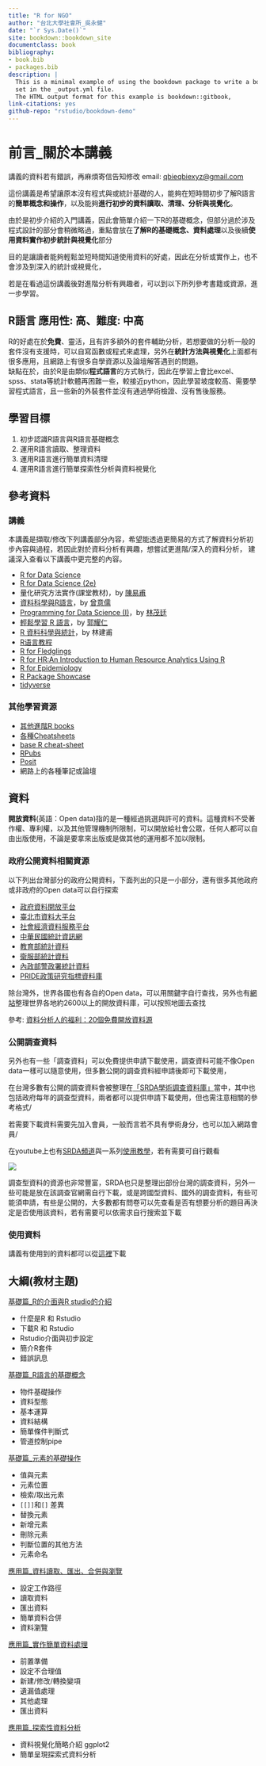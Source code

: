 ```yaml
---
title: "R for NGO"
author: "台北大學社會所_吳永健"
date: "`r Sys.Date()`"
site: bookdown::bookdown_site
documentclass: book
bibliography:
- book.bib
- packages.bib
description: |
  This is a minimal example of using the bookdown package to write a book.
  set in the _output.yml file.
  The HTML output format for this example is bookdown::gitbook,
link-citations: yes
github-repo: "rstudio/bookdown-demo"
---
```


# 前言_關於本講義

講義的資料若有錯誤，再麻煩寄信告知修改 email: [qbieqbiexyz\@gmail.com](mailto:qbieqbiexyz@gmail.com){.email}

這份講義是希望讓原本沒有程式與或統計基礎的人，能夠在短時間初步了解R語言的**簡單概念和操作**，以及能夠**進行初步的資料讀取、清理、分析與視覺化**。

由於是初步介紹的入門講義，因此會簡單介紹一下R的基礎概念，但部分過於涉及程式設計的部分會稍微略過，重點會放在**了解R的基礎概念、資料處理**以及後續**使用資料實作初步統計與視覺化**部分

目的是讓讀者能夠輕鬆並短時間知道使用資料的好處，因此在分析或實作上，也不會涉及到深入的統計或視覺化，

若是在看過這份講義後對進階分析有興趣者，可以到以下所列參考書籍或資源，進一步學習。

## R語言 應用性: 高、難度: 中高

R的好處在於**免費**、靈活，且有許多額外的套件輔助分析，若想要做的分析一般的套件沒有支援時，可以自寫函數或程式來處理，另外在**統計方法與視覺化**上面都有很多應用，且網路上有很多自學資源以及論壇解答遇到的問題。\
缺點在於，由於R是由類似**程式語言**的方式執行，因此在學習上會比excel、spss、stata等統計軟體再困難一些，較接近python，因此學習坡度較高、需要學習程式語言，且一些新的外裝套件並沒有通過學術檢證、沒有售後服務。

## 學習目標

1.  初步認識R語言與R語言基礎概念
2.  運用R語言讀取、整理資料
3.  運用R語言進行簡單資料清理
4.  運用R語言進行簡單探索性分析與資料視覺化

## 參考資料

### 講義

本講義是擷取/修改下列講義部分內容，希望能透過更簡易的方式了解資料分析初步內容與過程，若因此對於資料分析有興趣，想嘗試更進階/深入的資料分析， 建議深入查看以下講義中更完整的內容。

-   [R for Data Science](https://r4ds.had.co.nz/)
-   [R for Data Science (2e)](https://r4ds.hadley.nz/)
-   量化研究方法實作(課堂教材)，by [陳易甫](https://sociology.ntpu.edu.tw/index.php/ch/teacher/teacher_more/4)
-   [資料科學與R語言](https://yijutseng.github.io/DataScienceRBook/index.html)，by [曾意儒](https://www.cs.nycu.edu.tw/members/detail/yijutseng)
-   [Programming for Data Science (I)](https://tpemartin.github.io/NTPU-R-for-Data-Science-EN/)，by [林茂廷](https://econ.ntpu.edu.tw/teachers/5/22)
-   [輕鬆學習 R 語言](https://eloquentr.datainpoint.com/)，by [郭耀仁](https://hahow.in/@tonykuoyj)
-   [R 資料科學與統計](https://bookdown.org/jefflinmd38/r4biost/)，by 林建甫
-   [R语言教程](https://www.math.pku.edu.cn/teachers/lidf/docs/Rbook/html/_Rbook/index.html)
-   [R for Fledglings](https://www.uvm.edu/~tdonovan/RforFledglings/#fn1)
-   [R for HR:An Introduction to Human Resource Analytics Using R](https://rforhr.com/)
-   [R for Epidemiology](https://www.r4epi.com/)
-   [R Package Showcase](https://uribo.github.io/rpkg_showcase/index.html)
-   [tidyverse](https://tidyverse.tidyverse.org/index.html)

### 其他學習資源

-   [其他進階R books](https://www.rstudio.com/resources/books/)
-   [各種Cheatsheets](https://posit.co/resources/cheatsheets/)
-   [base R cheat-sheet](https://iqss.github.io/dss-workshops/R/Rintro/base-r-cheat-sheet.pdf)
-   [RPubs](https://rpubs.com/)
-   [Posit](https://posit.co/)
-   網路上的各種筆記或論壇

## 資料

**開放資料**(英語：Open data)指的是一種經過挑選與許可的資料。這種資料不受著作權、專利權，以及其他管理機制所限制，可以開放給社會公眾，任何人都可以自由出版使用，不論是要拿來出版或是做其他的運用都不加以限制。

### 政府公開資料相關資源

以下列出台灣部分的政府公開資料，下面列出的只是一小部分，還有很多其他政府或非政府的Open data可以自行探索

-   [政府資料開放平台](https://data.gov.tw/)
-   [臺北市資料大平台](https://data.taipei/)
-   [社會經濟資料服務平台](https://segis.moi.gov.tw/STAT/Web/Portal/STAT_PortalHome.aspx)
-   [中華民國統計資訊網](https://www.stat.gov.tw/Default.aspx)
-   [教育部統計資料](https://depart.moe.edu.tw/ED4500/Default.aspx)
-   [衛服部統計資料](https://dep.mohw.gov.tw/dos/mp-113.html)
-   [內政部警政署統計資料](https://www.npa.gov.tw/ch/app/folder/589)
-   [PRIDE政策研究指標資料庫](https://pride.stpi.narl.org.tw/index)

除台灣外，世界各國也有各自的Open data，可以用關鍵字自行查找，另外也有[網站](https://opendatainception.io/)整理世界各地約2600以上的開放資料庫，可以按照地圖去查找

參考: [資料分析人的福利：20個免費開放資料源](https://www.finereport.com/tw/data-analysis/freedata.html)

### 公開調查資料

另外也有一些「調查資料」可以免費提供申請下載使用，調查資料可能不像Open data一樣可以隨意使用，但多數公開的調查資料經申請後即可下載使用，

在台灣多數有公開的調查資料會被整理在[「SRDA學術調查資料庫」](https://srda.sinica.edu.tw/index.php)當中，其中也包括政府每年的調查型資料，兩者都可以提供申請下載使用，但也需注意相關的參考格式/

若需要下載資料需要先加入會員，一般而言若不具有學術身分，也可以加入網路會員/

在youtube上也有[SRDA頻道](https://www.youtube.com/@SRDATW/featured)與一系列[使用教學](https://www.youtube.com/watch?v=K9kYwCYpO9M&list=PLFhNbLV04ceWLY6orqC6JOnpG9SU_U_0w)，若有需要可自行觀看

![](picture/srda.png)

調查型資料的資源也非常豐富，SRDA也只是整理出部份台灣的調查資料，另外一些可能是放在該調查官網需自行下載，或是跨國型資料、國外的調查資料，有些可能須申請，有些是公開的，大多數都有問卷可以先查看是否有想要分析的題目再決定是否使用該資料，若有需要可以依需求自行搜索並下載

### 使用資料

講義有使用到的資料都可以從[這裡](https://github.com/qbiexyz/R-for-NGO/tree/master/data)下載

## 大綱(教材主題)

[基礎篇_R的介面與R studio的介紹](https://qbiexyz.github.io/R-for-NGO/%E5%9F%BA%E7%A4%8E%E7%AF%87_r-%E8%88%87r-studio%E7%9A%84%E4%BB%8B%E7%B4%B9.html)

-   什麼是R 和 Rstudio
-   下載R 和 Rstudio
-   Rstudio介面與初步設定
-   簡介R套件
-   錯誤訊息

[基礎篇_R語言的基礎概念](https://qbiexyz.github.io/R-for-NGO/%E5%9F%BA%E7%A4%8E%E7%AF%87_r%E8%AA%9E%E8%A8%80%E7%9A%84%E5%9F%BA%E7%A4%8E%E6%A6%82%E5%BF%B5.html)

-   物件基礎操作
-   資料型態
-   基本運算
-   資料結構
-   簡單條件判斷式
-   管道控制pipe

[基礎篇_元素的基礎操作](https://qbiexyz.github.io/R-for-NGO/%E5%9F%BA%E7%A4%8E%E7%AF%87_%E5%85%83%E7%B4%A0%E7%9A%84%E5%9F%BA%E7%A4%8E%E6%93%8D%E4%BD%9C.html)

-   值與元素
-   元素位置
-   檢索/取出元素
-   `[[]]`和`[]` 差異
-   替換元素
-   新增元素
-   刪除元素
-   判斷位置的其他方法
-   元素命名

[應用篇_資料讀取、匯出、合併與瀏覽](https://qbiexyz.github.io/R-for-NGO/%E6%87%89%E7%94%A8%E7%AF%87_%E8%B3%87%E6%96%99%E8%AE%80%E5%8F%96%E5%8C%AF%E5%87%BA%E5%90%88%E4%BD%B5%E8%88%87%E7%80%8F%E8%A6%BD.html)

-   設定工作路徑
-   讀取資料
-   匯出資料
-   簡單資料合併
-   資料瀏覽

[應用篇_實作簡單資料處理](https://qbiexyz.github.io/R-for-NGO/%E6%87%89%E7%94%A8%E7%AF%87_%E5%AF%A6%E4%BD%9C%E7%B0%A1%E5%96%AE%E8%B3%87%E6%96%99%E8%99%95%E7%90%86.html)

-   前置準備
-   設定不合理值
-   新建/修改/轉換變項
-   遺漏值處理
-   其他處理
-   匯出資料

[應用篇_探索性資料分析](https://qbiexyz.github.io/R-for-NGO/%E6%87%89%E7%94%A8%E7%AF%87_%E6%8E%A2%E7%B4%A2%E6%80%A7%E8%B3%87%E6%96%99%E5%88%86%E6%9E%90.html)

-   資料視覺化簡略介紹 ggplot2
-   簡單呈現探索式資料分析
